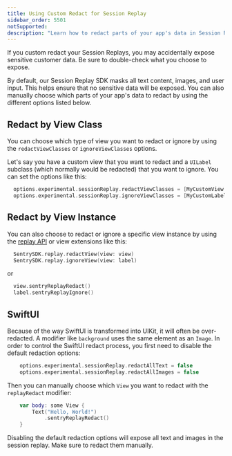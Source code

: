 ```yaml
---
title: Using Custom Redact for Session Replay
sidebar_order: 5501
notSupported:
description: "Learn how to redact parts of your app's data in Session Replay."
---
```


<Alert>

If you custom redact your Session Replays, you may accidentally expose sensitive customer data. Be sure to double-check what you choose to expose.

</Alert>

By default, our Session Replay SDK masks all text content, images, and user input. This helps ensure that no sensitive data will be exposed. You can also manually choose which parts of your app's data to redact by using the different options listed below.


## Redact by View Class

You can choose which type of view you want to redact or ignore by using the `redactViewClasses` or `ignoreViewClasses` options.

Let's say you have a custom view that you want to redact and a `UILabel` subclass (which normally would be redacted) that you want to ignore. You can set the options like this:

```swift
  options.experimental.sessionReplay.redactViewClasses = [MyCustomView.self]
  options.experimental.sessionReplay.ignoreViewClasses = [MyCustomLabel.self]
```

## Redact by View Instance

You can also choose to redact or ignore a specific view instance by using the [replay API](/api/replays/) or view extensions like this:

```swift
  SentrySDK.replay.redactView(view: view)
  SentrySDK.replay.ignoreView(view: label)
```
or

```swift
  view.sentryReplayRedact()
  label.sentryReplayIgnore()
```

## SwiftUI

Because of the way SwiftUI is transformed into UIKit, it will often be over-redacted. A modifier like `background` uses the same element as an `Image`.
In order to control the SwiftUI redact process, you first need to disable the default redaction options:

```swift
    options.experimental.sessionReplay.redactAllText = false
    options.experimental.sessionReplay.redactAllImages = false
```

Then you can manually choose which `View` you want to redact with the `replayRedact` modifier:

```swift    
    var body: some View {
        Text("Hello, World!")
            .sentryReplayRedact()
    }
```

<Note>
Disabling the default redaction options will expose all text and images in the session replay. 
Make sure to redact them manually.
</Note>

